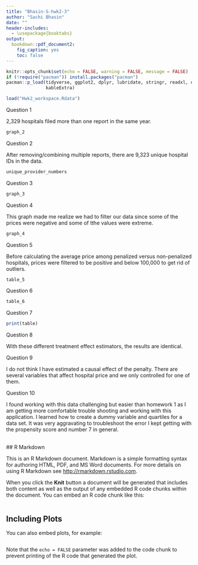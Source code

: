 ```yaml
---
title: "Bhasin-S-hwk2-3"
author: "Sachi Bhasin"
date: ""
header-includes:
  - \usepackage{booktabs}
output: 
  bookdown::pdf_document2:
    fig_caption: yes
    toc: false
---
```


```r
knitr::opts_chunk$set(echo = FALSE, warning = FALSE, message = FALSE)
if (!require("pacman")) install.packages("pacman")
pacman::p_load(tidyverse, ggplot2, dplyr, lubridate, stringr, readxl, data.table, gdata, scales,
               kableExtra)

load("Hwk2_workspace.Rdata")
```

\newpage

\vspace{.2in}
\noindent Question 1 

2,329 hospitals filed more than one report in the same year. 

```r
graph_2
```

\newpage

\vspace{.2in}
\noindent Question 2 

After removing/combining multiple reports, there are 9,323 unique hospital IDs in the data. 

```r
unique_provider_numbers
```

\newpage

\vspace{.2in}
\noindent Question 3

```r
graph_3
```

\newpage

\vspace{.2in}
\noindent Question 4

This graph made me realize we had to filter our data since some of the prices were negative and some of tthe values were extreme. 

\vspace{.2in}

```r
graph_4
```


\newpage

\vspace{.2in}
\noindent Question 5

Before calculating the average price among penalized versus non-penalized hospitals, prices were filtered to be positive and below 100,000 to get rid of outliers. 

```r
table_5
```

\newpage

\vspace{.2in}
\noindent Question 6

```r
table_6
```

\newpage

\vspace{.2in}
\noindent Question 7

```r
print(table)
```


\newpage

\vspace{.2in}
\noindent Question 8

With these different treatment effect estimators, the results are identical. 

\vspace{.2in}
\noindent Question 9

I do not think I have estimated a causal effect of the penalty. There are several variables that affect hospital price and we only controlled for one of them.  

\vspace{.2in}
\noindent Question 10

I found working with this data challenging but easier than homework 1 as I am getting more comfortable trouble shooting and working with this application. I learned how to create a dummy variable and quartiles for a data set. It was very aggravating to troubleshoot the error I kept getting with the propensity score and number 7 in general. 
                                                      


\
## R Markdown

This is an R Markdown document. Markdown is a simple formatting syntax for authoring HTML, PDF, and MS Word documents. For more details on using R Markdown see <http://rmarkdown.rstudio.com>.

When you click the **Knit** button a document will be generated that includes both content as well as the output of any embedded R code chunks within the document. You can embed an R code chunk like this:

```r

```

## Including Plots

You can also embed plots, for example:

```r

```

Note that the `echo = FALSE` parameter was added to the code chunk to prevent printing of the R code that generated the plot.
